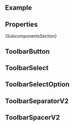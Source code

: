 
<Meta of={ComponentStories} />

<DocsHeader since="1.19.0" />

<br />

## Example

<Canvas of={ComponentStories.Default} />

## Properties

<ControlsWithNote of={ComponentStories.Default} />

<Markdown>{SubcomponentsSection}</Markdown>

## ToolbarButton

<Description of={ToolbarButton} />
<ArgsTableWithNote of={ToolbarButton} />

## ToolbarSelect

<Description of={ToolbarSelect} />
<ArgsTableWithNote of={ToolbarSelect} />

## ToolbarSelectOption

<Description of={ToolbarSelectOption} />
<ArgsTableWithNote of={ToolbarSelectOption} />

## ToolbarSeparatorV2

<Description of={ToolbarSeparatorV2} />
<ArgsTableWithNote of={ToolbarSeparatorV2} />

## ToolbarSpacerV2

<Description of={ToolbarSpacerV2} />
<ArgsTableWithNote of={ToolbarSpacerV2} />

<Footer />
